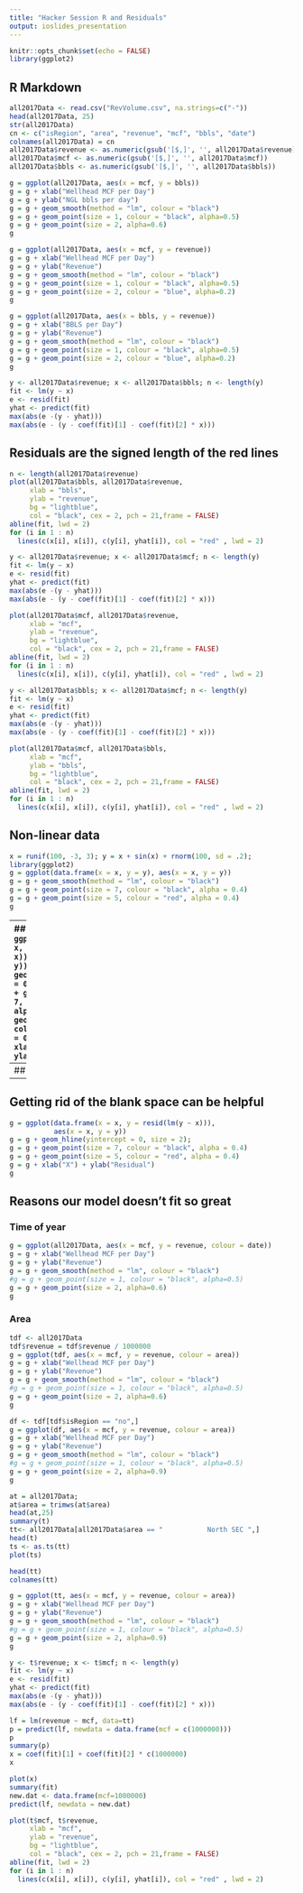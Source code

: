 ```yaml
---
title: "Hacker Session R and Residuals"
output: ioslides_presentation
---
```


```r
knitr::opts_chunk$set(echo = FALSE)
library(ggplot2)
```

## R Markdown

```r
all2017Data <- read.csv("RevVolume.csv", na.strings=c("-"))
head(all2017Data, 25)
str(all2017Data)
cn <- c("isRegion", "area", "revenue", "mcf", "bbls", "date")
colnames(all2017Data) = cn
all2017Data$revenue <- as.numeric(gsub('[$,]', '', all2017Data$revenue))
all2017Data$mcf <- as.numeric(gsub('[$,]', '', all2017Data$mcf))
all2017Data$bbls <- as.numeric(gsub('[$,]', '', all2017Data$bbls))
```


```r
g = ggplot(all2017Data, aes(x = mcf, y = bbls))
g = g + xlab("Wellhead MCF per Day")
g = g + ylab("NGL bbls per day")
g = g + geom_smooth(method = "lm", colour = "black")
g = g + geom_point(size = 1, colour = "black", alpha=0.5)
g = g + geom_point(size = 2, alpha=0.6)
g
```


```r
g = ggplot(all2017Data, aes(x = mcf, y = revenue))
g = g + xlab("Wellhead MCF per Day")
g = g + ylab("Revenue")
g = g + geom_smooth(method = "lm", colour = "black")
g = g + geom_point(size = 1, colour = "black", alpha=0.5)
g = g + geom_point(size = 2, colour = "blue", alpha=0.2)
g
```

```r
g = ggplot(all2017Data, aes(x = bbls, y = revenue))
g = g + xlab("BBLS per Day")
g = g + ylab("Revenue")
g = g + geom_smooth(method = "lm", colour = "black")
g = g + geom_point(size = 1, colour = "black", alpha=0.5)
g = g + geom_point(size = 2, colour = "blue", alpha=0.2)
g
```


```r
y <- all2017Data$revenue; x <- all2017Data$bbls; n <- length(y)
fit <- lm(y ~ x)
e <- resid(fit)
yhat <- predict(fit)
max(abs(e -(y - yhat)))
max(abs(e - (y - coef(fit)[1] - coef(fit)[2] * x)))
```




## Residuals are the signed length of the red lines
```r
n <- length(all2017Data$revenue)
plot(all2017Data$bbls, all2017Data$revenue,  
     xlab = "bbls", 
     ylab = "revenue", 
     bg = "lightblue", 
     col = "black", cex = 2, pch = 21,frame = FALSE)
abline(fit, lwd = 2)
for (i in 1 : n) 
  lines(c(x[i], x[i]), c(y[i], yhat[i]), col = "red" , lwd = 2)

```


```r

y <- all2017Data$revenue; x <- all2017Data$mcf; n <- length(y)
fit <- lm(y ~ x)
e <- resid(fit)
yhat <- predict(fit)
max(abs(e -(y - yhat)))
max(abs(e - (y - coef(fit)[1] - coef(fit)[2] * x)))
```

```r
plot(all2017Data$mcf, all2017Data$revenue,  
     xlab = "mcf", 
     ylab = "revenue", 
     bg = "lightblue", 
     col = "black", cex = 2, pch = 21,frame = FALSE)
abline(fit, lwd = 2)
for (i in 1 : n) 
  lines(c(x[i], x[i]), c(y[i], yhat[i]), col = "red" , lwd = 2)
```


```r
y <- all2017Data$bbls; x <- all2017Data$mcf; n <- length(y)
fit <- lm(y ~ x)
e <- resid(fit)
yhat <- predict(fit)
max(abs(e -(y - yhat)))
max(abs(e - (y - coef(fit)[1] - coef(fit)[2] * x)))
```


```r
plot(all2017Data$mcf, all2017Data$bbls,  
     xlab = "mcf", 
     ylab = "bbls", 
     bg = "lightblue", 
     col = "black", cex = 2, pch = 21,frame = FALSE)
abline(fit, lwd = 2)
for (i in 1 : n) 
  lines(c(x[i], x[i]), c(y[i], yhat[i]), col = "red" , lwd = 2)
```


## Non-linear data
```r
x = runif(100, -3, 3); y = x + sin(x) + rnorm(100, sd = .2); 
library(ggplot2)
g = ggplot(data.frame(x = x, y = y), aes(x = x, y = y))
g = g + geom_smooth(method = "lm", colour = "black")
g = g + geom_point(size = 7, colour = "black", alpha = 0.4)
g = g + geom_point(size = 5, colour = "red", alpha = 0.4)
g
```

---
## Residual plot
```r
g = ggplot(data.frame(x = x, y = resid(lm(y ~ x))), 
           aes(x = x, y = y))
g = g + geom_hline(yintercept = 0, size = 2); 
g = g + geom_point(size = 7, colour = "black", alpha = 0.4)
g = g + geom_point(size = 5, colour = "red", alpha = 0.4)
g = g + xlab("X") + ylab("Residual")
g
```

---
## Heteroskedasticity
```r
x <- runif(100, 0, 6); y <- x + rnorm(100,  mean = 0, sd = .001 * x); 
g = ggplot(data.frame(x = x, y = y), aes(x = x, y = y))
g = g + geom_smooth(method = "lm", colour = "black")
g = g + geom_point(size = 7, colour = "black", alpha = 0.4)
g = g + geom_point(size = 5, colour = "red", alpha = 0.4)
g
```

---
## Getting rid of the blank space can be helpful
```r
g = ggplot(data.frame(x = x, y = resid(lm(y ~ x))), 
           aes(x = x, y = y))
g = g + geom_hline(yintercept = 0, size = 2); 
g = g + geom_point(size = 7, colour = "black", alpha = 0.4)
g = g + geom_point(size = 5, colour = "red", alpha = 0.4)
g = g + xlab("X") + ylab("Residual")
g
```

## Reasons our model doesn't fit so great

### Time of year
```r
g = ggplot(all2017Data, aes(x = mcf, y = revenue, colour = date))
g = g + xlab("Wellhead MCF per Day")
g = g + ylab("Revenue")
g = g + geom_smooth(method = "lm", colour = "black")
#g = g + geom_point(size = 1, colour = "black", alpha=0.5)
g = g + geom_point(size = 2, alpha=0.6)
g
```

### Area
```r
tdf <- all2017Data
tdf$revenue = tdf$revenue / 1000000
g = ggplot(tdf, aes(x = mcf, y = revenue, colour = area))
g = g + xlab("Wellhead MCF per Day")
g = g + ylab("Revenue")
g = g + geom_smooth(method = "lm", colour = "black")
#g = g + geom_point(size = 1, colour = "black", alpha=0.5)
g = g + geom_point(size = 2, alpha=0.6)
g
```

```r
df <- tdf[tdf$isRegion == "no",]
g = ggplot(df, aes(x = mcf, y = revenue, colour = area))
g = g + xlab("Wellhead MCF per Day")
g = g + ylab("Revenue")
g = g + geom_smooth(method = "lm", colour = "black")
#g = g + geom_point(size = 1, colour = "black", alpha=0.5)
g = g + geom_point(size = 2, alpha=0.9)
g
```


```r
at = all2017Data;
at$area = trimws(at$area)
head(at,25)
summary(t) 
tt<- all2017Data[all2017Data$area == "           North SEC ",]
head(t) 
ts <- as.ts(tt)
plot(ts)
```
```r
head(tt)
colnames(tt)
```
```r
g = ggplot(tt, aes(x = mcf, y = revenue, colour = area))
g = g + xlab("Wellhead MCF per Day")
g = g + ylab("Revenue")
g = g + geom_smooth(method = "lm", colour = "black")
#g = g + geom_point(size = 1, colour = "black", alpha=0.5)
g = g + geom_point(size = 2, alpha=0.9)
g
```


```r
y <- t$revenue; x <- t$mcf; n <- length(y)
fit <- lm(y ~ x)
e <- resid(fit)
yhat <- predict(fit)
max(abs(e -(y - yhat)))
max(abs(e - (y - coef(fit)[1] - coef(fit)[2] * x)))

lf = lm(revenue ~ mcf, data=tt)
p = predict(lf, newdata = data.frame(mcf = c(1000000)))
p
summary(p)
x = coef(fit)[1] + coef(fit)[2] * c(1000000)
x

plot(x)
summary(fit)
new.dat <- data.frame(mcf=1000000)
predict(lf, newdata = new.dat)
```


```r
plot(t$mcf, t$revenue,  
     xlab = "mcf", 
     ylab = "revenue", 
     bg = "lightblue", 
     col = "black", cex = 2, pch = 21,frame = FALSE)
abline(fit, lwd = 2)
for (i in 1 : n) 
  lines(c(x[i], x[i]), c(y[i], yhat[i]), col = "red" , lwd = 2)
```



